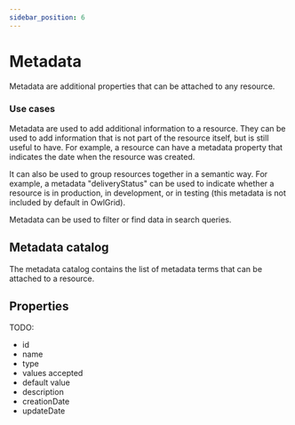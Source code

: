 ```yaml
---
sidebar_position: 6
---
```



# Metadata

Metadata are additional properties that can be attached to any resource.

### Use cases

Metadata are used to add additional information to a resource. They can be used to add information that is not part of the resource itself, but is still useful to have. For example, a resource can have a metadata property that indicates the date when the resource was created.

It can also be used to group resources together in a semantic way. For example, a metadata "deliveryStatus" can be used to indicate whether a resource is in production, in development, or in testing (this metadata is not included by default in OwlGrid).

Metadata can be used to filter or find data in search queries.

## Metadata catalog

The metadata catalog contains the list of metadata terms that can be attached to a resource. 

## Properties

TODO:
- id
- name
- type
- values accepted
- default value
- description
- creationDate
- updateDate